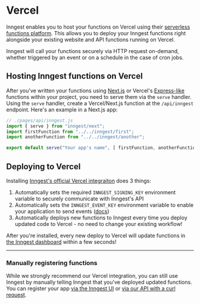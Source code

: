 # Vercel

Inngest enables you to host your functions on Vercel using their [serverless functions platform](https://vercel.com/docs/concepts/functions/serverless-functions). This allows you to deploy your Inngest functions right alongside your existing website and API functions running on Vercel.

Inngest will call your functions securely via HTTP request on-demand, whether triggered by an event or on a schedule in the case of cron jobs.

## Hosting Inngest functions on Vercel

After you've written your functions using [Next.js](/docs/sdk/serve?ref=docs-deploy-vercel#framework-next-js) or Vercel's [Express-like](/docs/sdk/serve?ref=docs-deploy-vercel#framework-express) functions within your project, you need to serve them via the `serve` handler. Using the `serve` handler, create a Vercel/Next.js function at the `/api/inngest` endpoint. Here's an example in a Next.js app:

```js
// ./pages/api/inngest.js
import { serve } from "inngest/next";
import firstFunction from "../../inngest/first";
import anotherFunction from "../../inngest/another";

export default serve("Your app's name", [ firstFunction, anotherFunction ]);
```

## Deploying to Vercel

Installing [Inngest's official Vercel integraiton](https://vercel.com/integrations/inngest) does 3 things:

1. Automatically sets the required `INNGEST_SIGNING_KEY` environment variable to securely communicate with Inngest's API
2. Automatically sets the `INNGEST_EVENT_KEY` environment variable to enable your application to send events ([docs](/docs/events/creating-an-event-key))
3. Automatically deploys new functions to Inngest every time you deploy updated code to Vercel - no need to change your existing workflow!

<ButtonDeploy href="https://vercel.com/integrations/inngest" type="vercel" label="Install the Inngest Vercel integration" />

After you're installed, every new deploy to Vercel will update functions in [the Inngest dashboard](https://app.inngest.com/functions) within a few seconds!

---

### Manually registering functions

While we strongly recommend our Vercel integration, you can still use Inngest by manually telling Inngest that you've deployed updated functions. You can register your app [via the Inngest UI](/docs/deploy#registering-via-the-ui) or [via our API with a curl request](/docs/deploy#registering-via-the-api).